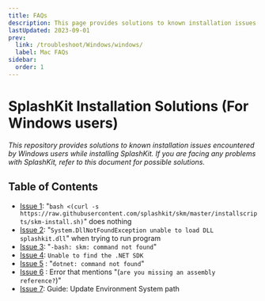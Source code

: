 ```yaml
---
title: FAQs
description: This page provides solutions to known installation issues encountered by Windows users while installing or using SplashKit.
lastUpdated: 2023-09-01
prev:
  link: /troubleshoot/Windows/windows/
  label: Mac FAQs
sidebar:
  order: 1
---
```


<h1>SplashKit Installation Solutions (For Windows users)</h1>

*This repository provides solutions to known installation issues encountered by Windows users while installing SplashKit. If you are facing any problems with SplashKit, refer to this document for possible solutions.*

## Table of Contents

- [Issue 1](/troubleshoot/windows/win-issue-1): "`bash <(curl -s https://raw.githubusercontent.com/splashkit/skm/master/installscripts/skm-install.sh)`" does nothing
- [Issue 2](/troubleshoot/windows/win-issue-2): "`System.DllNotFoundException unable to load DLL splashkit.dll`" when trying to run program
- [Issue 3](/troubleshoot/windows/win-issue-3): "`-bash: skm: command not found`"
- [Issue 4](/troubleshoot/windows/win-issue-4): `Unable to find the .NET SDK`
- [Issue 5](/troubleshoot/windows/win-issue-5) : "`dotnet: command not found`"
- [Issue 6](/troubleshoot/windows/win-issue-6) : Error that mentions "(`are you missing an assembly reference?`)"
- [Issue 7](/troubleshoot/windows/win-issue-7): Guide: Update Environment System path
